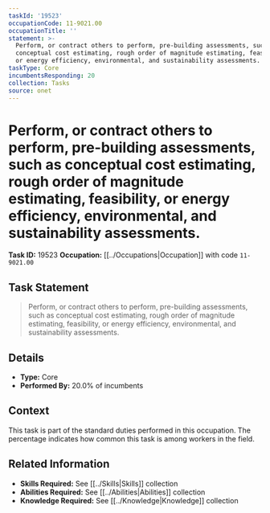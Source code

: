 ```yaml
---
taskId: '19523'
occupationCode: 11-9021.00
occupationTitle: ''
statement: >-
  Perform, or contract others to perform, pre-building assessments, such as
  conceptual cost estimating, rough order of magnitude estimating, feasibility,
  or energy efficiency, environmental, and sustainability assessments.
taskType: Core
incumbentsResponding: 20
collection: Tasks
source: onet
---
```

# Perform, or contract others to perform, pre-building assessments, such as conceptual cost estimating, rough order of magnitude estimating, feasibility, or energy efficiency, environmental, and sustainability assessments.

**Task ID:** 19523
**Occupation:** [[../Occupations|Occupation]] with code `11-9021.00`

## Task Statement

> Perform, or contract others to perform, pre-building assessments, such as conceptual cost estimating, rough order of magnitude estimating, feasibility, or energy efficiency, environmental, and sustainability assessments.

## Details

- **Type:** Core
- **Performed By:** 20.0% of incumbents

## Context

This task is part of the standard duties performed in this occupation. The percentage indicates how common this task is among workers in the field.

## Related Information

- **Skills Required:** See [[../Skills|Skills]] collection
- **Abilities Required:** See [[../Abilities|Abilities]] collection
- **Knowledge Required:** See [[../Knowledge|Knowledge]] collection

